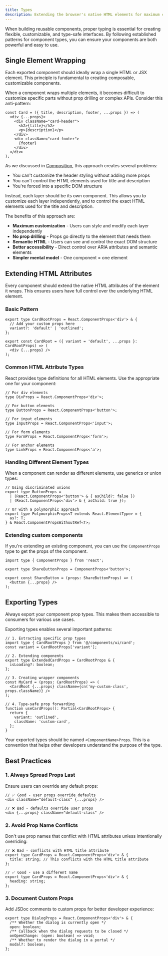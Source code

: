 ```yaml
---
title: Types
description: Extending the browser's native HTML elements for maximum customization.
---
```


When building reusable components, proper typing is essential for creating flexible, customizable, and type-safe interfaces. By following established patterns for component types, you can ensure your components are both powerful and easy to use.

## Single Element Wrapping

Each exported component should ideally wrap a single HTML or JSX element. This principle is fundamental to creating composable, customizable components.

When a component wraps multiple elements, it becomes difficult to customize specific parts without prop drilling or complex APIs. Consider this anti-pattern:

```tsx title="@/components/ui/card.tsx"
const Card = ({ title, description, footer, ...props }) => (
  <div {...props}>
    <div className="card-header">
      <h2>{title}</h2>
      <p>{description}</p>
    </div>
    <div className="card-footer">
      {footer}
    </div>
  </div>
);
```

As we discussed in [Composition](/composition), this approach creates several problems:
- You can't customize the header styling without adding more props
- You can't control the HTML elements used for title and description
- You're forced into a specific DOM structure

Instead, each layer should be its own component. This allows you to customize each layer independently, and to control the exact HTML elements used for the title and description.

The benefits of this approach are:
- **Maximum customization** - Users can style and modify each layer independently
- **No prop drilling** - Props go directly to the element that needs them
- **Semantic HTML** - Users can see and control the exact DOM structure
- **Better accessibility** - Direct control over ARIA attributes and semantic elements
- **Simpler mental model** - One component = one element

## Extending HTML Attributes

Every component should extend the native HTML attributes of the element it wraps. This ensures users have full control over the underlying HTML element.

### Basic Pattern

```tsx
export type CardRootProps = React.ComponentProps<'div'> & {
  // Add your custom props here
  variant?: 'default' | 'outlined';
};

export const CardRoot = ({ variant = 'default', ...props }: CardRootProps) => (
  <div {...props} />
);
```

### Common HTML Attribute Types

React provides type definitions for all HTML elements. Use the appropriate one for your component:

```tsx
// For div elements
type DivProps = React.ComponentProps<'div'>;

// For button elements
type ButtonProps = React.ComponentProps<'button'>;

// For input elements
type InputProps = React.ComponentProps<'input'>;

// For form elements
type FormProps = React.ComponentProps<'form'>;

// For anchor elements
type LinkProps = React.ComponentProps<'a'>;
```

### Handling Different Element Types

When a component can render as different elements, use generics or union types:

```tsx
// Using discriminated unions
export type ButtonProps =
  | (React.ComponentProps<'button'> & { asChild?: false })
  | (React.ComponentProps<'div'> & { asChild: true });

// Or with a polymorphic approach
export type PolymorphicProps<T extends React.ElementType> = {
  as?: T;
} & React.ComponentPropsWithoutRef<T>;
```

### Extending custom components

If you're extending an existing component, you can use the `ComponentProps` type to get the props of the component.

```tsx title="@/components/ui/share-button.tsx"
import type { ComponentProps } from 'react';

export type ShareButtonProps = ComponentProps<'button'>;

export const ShareButton = (props: ShareButtonProps) => (
  <button {...props} />
);
```

## Exporting Types

Always export your component prop types. This makes them accessible to consumers for various use cases.

Exporting types enables several important patterns:

```tsx
// 1. Extracting specific prop types
import type { CardRootProps } from '@/components/ui/card';
const variant = CardRootProps['variant'];

// 2. Extending components
export type ExtendedCardProps = CardRootProps & {
  isLoading?: boolean;
};

// 3. Creating wrapper components
const MyCard = (props: CardRootProps) => (
  <CardRoot {...props} className={cn('my-custom-class', props.className)} />
);

// 4. Type-safe prop forwarding
function useCardProps(): Partial<CardRootProps> {
  return {
    variant: 'outlined',
    className: 'custom-card',
  };
}
```

Your exported types should be named `<ComponentName>Props`. This is a convention that helps other developers understand the purpose of the type.

## Best Practices

### 1. Always Spread Props Last

Ensure users can override any default props:

```tsx
// ✅ Good - user props override defaults
<div className="default-class" {...props} />

// ❌ Bad - defaults override user props
<div {...props} className="default-class" />
```

### 2. Avoid Prop Name Conflicts

Don't use prop names that conflict with HTML attributes unless intentionally overriding:

```tsx
// ❌ Bad - conflicts with HTML title attribute
export type CardProps = React.ComponentProps<'div'> & {
  title: string; // This conflicts with the HTML title attribute
};

// ✅ Good - use a different name
export type CardProps = React.ComponentProps<'div'> & {
  heading: string;
};
```

### 3. Document Custom Props

Add JSDoc comments to custom props for better developer experience:

```tsx
export type DialogProps = React.ComponentProps<'div'> & {
  /** Whether the dialog is currently open */
  open: boolean;
  /** Callback when the dialog requests to be closed */
  onOpenChange: (open: boolean) => void;
  /** Whether to render the dialog in a portal */
  modal?: boolean;
};
```
